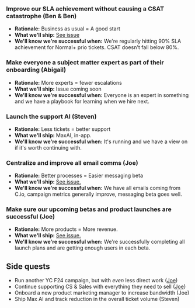 ### Improve our SLA achievement without causing a CSAT catastrophe (Ben & Ben)
- **Rationale:** Business as usual = A good start
- **What we'll ship:** [See issue](https://github.com/PostHog/meta/issues/246)
- **We'll know we're successful when:** We're regularly hitting 90% SLA achievement for Normal+ prio tickets. CSAT doesn't fall below 80%.

### Make everyone a subject matter expert as part of their onboarding (Abigail)
- **Rationale:** More experts = fewer escalations
- **What we'll ship:** Issue coming soon
- **We'll know we're successful when:** Everyone is an expert in something and we have a playbook for learning when we hire next.

### Launch the support AI (Steven)
- **Rationale:** Less tickets = better support
- **What we'll ship:** MaxAI, in-app. 
- **We'll know we're successful when:** It's running and we have a view on if it's worth continuing with. 

### Centralize and improve all email comms (Joe)
- **Rationale:** Better processes = Easier messaging beta
- **What we'll ship:** [See issue.](https://github.com/PostHog/meta/issues/243)
- **We'll know we're successful when:** We have all emails coming from C.io, campaign metrics generally improve, messaging beta goes well.

### Make sure our upcoming betas and product launches are successful (Joe)
- **Rationale:** More products = More revenue. 
- **What we'll ship:** [See issue.](https://github.com/PostHog/meta/issues/243)
- **We'll know we're successful when:** We're successfully completing all launch plans and are getting enough users in each beta. 

## Side quests
- Run another YC F24 campaign, but with _even_ less direct work ([Joe](https://github.com/PostHog/meta/issues/243))
- Continue supporting CS & Sales with everything they need to sell ([Joe](https://github.com/PostHog/meta/issues/243))
- Onboard a new product marketing manager to increase bandwidth (Joe)
- Ship Max AI and track reduction in the overall ticket volume (Steven)


